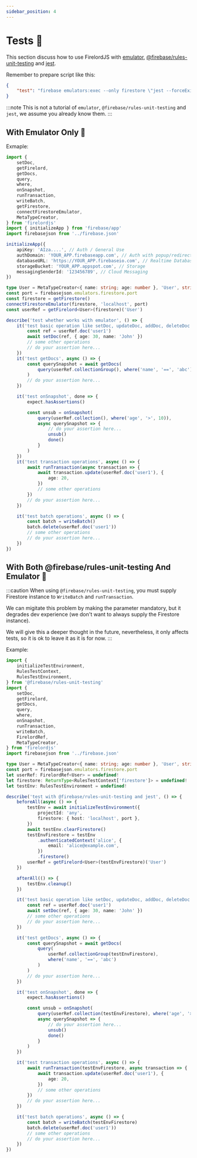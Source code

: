 ```yaml
---
sidebar_position: 4
---
```


# Tests 🧪

This section discuss how to use FirelordJS with [emulator](https://firebase.google.com/docs/emulator-suite), [@firebase/rules-unit-testing](https://www.npmjs.com/package/@firebase/rules-unit-testing) and [jest](https://jestjs.io/).

Remember to prepare script like this:

```json
{
	"test": "firebase emulators:exec --only firestore \"jest --forceExit\""
}
```

:::note
This is not a tutorial of `emulator`, `@firebase/rules-unit-testing` and `jest`, we assume you already know them.
:::


## With Emulator Only 🦜

Exmaple:

```ts
import {
	setDoc,
	getFirelord,
	getDocs,
	query,
	where,
	onSnapshot,
	runTransaction,
	writeBatch,
	getFirestore,
	connectFirestoreEmulator,
	MetaTypeCreator,
} from 'firelordjs'
import { initializeApp } from 'firebase/app'
import firebasejson from '../firebase.json'

initializeApp({
	apiKey: 'AIza....', // Auth / General Use
	authDomain: 'YOUR_APP.firebaseapp.com', // Auth with popup/redirect
	databaseURL: 'https://YOUR_APP.firebaseio.com', // Realtime Database
	storageBucket: 'YOUR_APP.appspot.com', // Storage
	messagingSenderId: '123456789', // Cloud Messaging
})

type User = MetaTypeCreator<{ name: string; age: number }, 'User', string>
const port = firebasejson.emulators.firestore.port
const firestore = getFirestore()
connectFirestoreEmulator(firestore, 'localhost', port)
const userRef = getFirelord<User>(firestore)('User')

describe('test whether works with emulator', () => {
	it('test basic operation like setDoc, updateDoc, addDoc, deleteDoc etc etc', async () => {
		const ref = userRef.doc('user1')
		await setDoc(ref, { age: 30, name: 'John' })
		// some other operations
		// do your assertion here...
	})
	it('test getDocs', async () => {
		const querySnapshot = await getDocs(
			query(userRef.collectionGroup(), where('name', '==', 'abc'))
		)
		// do your assertion here...
	})

	it('test onSnapshot', done => {
		expect.hasAssertions()

		const unsub = onSnapshot(
			query(userRef.collection(), where('age', '>', 10)),
			async querySnapshot => {
				// do your assertion here...
				unsub()
				done()
			}
		)
	})
	it('test transaction operations', async () => {
		await runTransaction(async transaction => {
			await transaction.update(userRef.doc('user1'), {
				age: 20,
			})
			// some other operations
		})
		// do your assertion here...
	})

	it('test batch operations', async () => {
		const batch = writeBatch()
		batch.delete(userRef.doc('user1'))
		// some other operations
		// do your assertion here...
	})
})
```

## With Both @firebase/rules-unit-testing And Emulator 🦜

:::caution
When using `@firebase/rules-unit-testing`, you must supply Firestore instance to `WriteBatch` and `runTransaction`.

We can migitate this problem by making the parameter mandatory, but it degrades dev experience (we don't want to always supply the Firestore instance).

We will give this a deeper thought in the future, nevertheless, it only affects tests, so it is ok to leave it as it is for now.
:::

Example:

```ts
import {
	initializeTestEnvironment,
	RulesTestContext,
	RulesTestEnvironment,
} from '@firebase/rules-unit-testing'
import {
	setDoc,
	getFirelord,
	getDocs,
	query,
	where,
	onSnapshot,
	runTransaction,
	writeBatch,
	FirelordRef,
	MetaTypeCreator,
} from 'firelordjs'
import firebasejson from '../firebase.json'

type User = MetaTypeCreator<{ name: string; age: number }, 'User', string>
const port = firebasejson.emulators.firestore.port
let userRef: FirelordRef<User> = undefined!
let firestore: ReturnType<RulesTestContext['firestore']> = undefined!
let testEnv: RulesTestEnvironment = undefined!

describe('test with @firebase/rules-unit-testing and jest', () => {
	beforeAll(async () => {
		testEnv = await initializeTestEnvironment({
			projectId: 'any',
			firestore: { host: 'localhost', port },
		})
		await testEnv.clearFirestore()
		testEnvFirestore = testEnv
			.authenticatedContext('alice', {
				email: 'alice@example.com',
			})
			.firestore()
		userRef = getFirelord<User>(testEnvFirestore)('User')
	})

	afterAll(() => {
		testEnv.cleanup()
	})

	it('test basic operation like setDoc, updateDoc, addDoc, deleteDoc etc etc', async () => {
		const ref = userRef.doc('user1')
		await setDoc(ref, { age: 30, name: 'John' })
		// some other operations
		// do your assertion here...
	})

	it('test getDocs', async () => {
		const querySnapshot = await getDocs(
			query(
				userRef.collectionGroup(testEnvFirestore),
				where('name', '==', 'abc')
			)
		)
		// do your assertion here...
	})

	it('test onSnapshot', done => {
		expect.hasAssertions()

		const unsub = onSnapshot(
			query(userRef.collection(testEnvFirestore), where('age', '>', 10)),
			async querySnapshot => {
				// do your assertion here...
				unsub()
				done()
			}
		)
	})

	it('test transaction operations', async () => {
		await runTransaction(testEnvFirestore, async transaction => {
			await transaction.update(userRef.doc('user1'), {
				age: 20,
			})
			// some other operations
		})
		// do your assertion here...
	})

	it('test batch operations', async () => {
		const batch = writeBatch(testEnvFirestore)
		batch.delete(userRef.doc('user1'))
		// some other operations
		// do your assertion here...
	})
})
```
